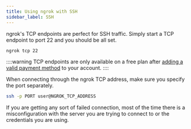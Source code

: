 ```yaml
---
title: Using ngrok with SSH
sidebar_label: SSH
---
```


ngrok's TCP endpoints are perfect for SSH traffic. Simply start a TCP endpoint to port 22 and you should be all set.

```sh
ngrok tcp 22
```

::::warning
TCP endpoints are only available on a free plan after [adding a valid payment method](https://dashboard.ngrok.com/settings#id-verification) to your account.
::::

When connecting through the ngrok TCP address, make sure you specify the port separately.

```sh
ssh -p PORT user@NGROK_TCP_ADDRESS
```

If you are getting any sort of failed connection, most of the time there is a misconfiguration with the server you are trying to connect to or the credentials you are using.
